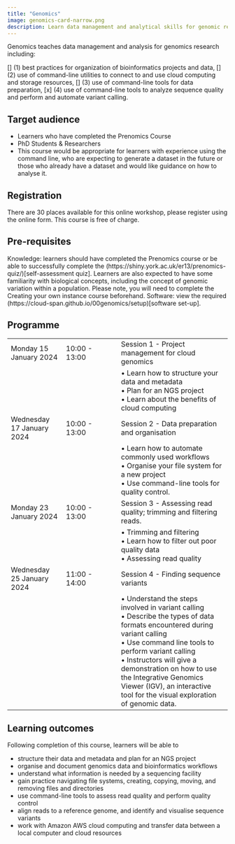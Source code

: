 ```yaml
---
title: "Genomics"
image: genomics-card-narrow.png
description: Learn data management and analytical skills for genomic research
---
```


Genomics teaches data management and analysis for genomics research including:

[] (1) best practices for organization of bioinformatics projects and data, 
[] (2) use of command-line utilities to connect to and use cloud computing and storage resources, 
[] (3) use of command-line tools for data preparation, 
 [x] (4) use of command-line tools to analyze sequence quality and perform and automate variant calling.

## Target audience 
- Learners who have completed the Prenomics Course 
- PhD Students & Researchers
- This course would be appropriate for learners with experience using the command line, who are expecting to generate a dataset in the future or those who already have a dataset and would like guidance on how to analyse it. 

## Registration
There are 30 places available for this online workshop, please register using the online form. This course is free of charge. 

## Pre-requisites 
Knowledge: learners should have completed the Prenomics course or be able to successfully complete the (https://shiny.york.ac.uk/er13/prenomics-quiz/)[self-assessment quiz]. 
Learners are also expected to have some familiarity with biological concepts, including the concept of genomic variation within a population. Please note, you will need to complete the Creating your own instance course beforehand.
Software: view the required (https://cloud-span.github.io/00genomics/setup)[software set-up].

## Programme 

|                     |               |                                                                |
|------------------|------------------|------------------------------------|
| Monday 15 January 2024 | 10:00 - 13:00 | Session 1 - Project management for cloud genomics  |
|                       |               | • Learn how to structure your data and metadata <br> •  Plan for an NGS project <br> •  Learn about the benefits of cloud computing |
| Wednesday 17 January 2024  | 10:00 - 13:00 | Session 2 - Data preparation and organisation               |
|                       |               |  • Learn how to automate commonly used workflows <br> • Organise your file system for a new project  <br> • Use command-line tools for quality control.|
| Monday 23 January 2024 | 10:00 - 13:00 | Session 3 - Assessing read quality; trimming and filtering reads.|
|                       |               | • Trimming and filtering <br> • Learn how to filter out poor quality data <br> • Assessing read quality |
| Wednesday 25 January 2024 | 11:00 - 14:00 | Session 4 - Finding sequence variants                         |
|                       |               | • Understand the steps involved in variant calling <br> • Describe the types of data formats encountered during variant calling <br> • Use command line tools to perform variant calling <br> • Instructors will give a demonstration on how to use the Integrative Genomics Viewer (IGV), an interactive tool for the visual exploration of genomic data. |

## Learning outcomes 
Following completion of this course, learners will be able to

- structure their data and metadata and plan for an NGS project
- organise and document genomics data and bioinformatics workflows
- understand what information is needed by a sequencing facility 
- gain practice navigating file systems, creating, copying, moving, and removing files and directories
- use command-line tools to assess read quality and perform quality control
- align reads to a reference genome, and identify and visualise sequence variants
- work with Amazon AWS cloud computing and transfer data between a local computer and cloud resources
